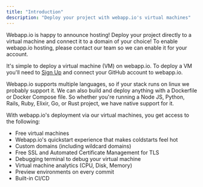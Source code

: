 ```yaml
---
title: "Introduction"
description: "Deploy your project with webapp.io's virtual machines"
---
```


<Tip>
Webapp.io is happy to announce hosting! Deploy your project directly to a virtual machine and connect it to a domain of your choice!
</Tip>

<Warning>
To enable webapp.io hosting, please contact our team so we can enable it for your account.
</Warning>

It's simple to deploy a virtual machine (VM) on webapp.io. To deploy a VM you'll need to <a target="_blank" rel="noreferrer" href="https://webapp.io/sign-up">Sign Up</a> and connect your GitHub account to webapp.io. 

Webapp.io supports multiple languages, so if your stack runs on linux we probably support it. We can also build and deploy anything with a Dockerfile or Docker Compose file. So whether you're running a Node JS, Python, Rails, Ruby, Elixir, Go, or Rust project, we have native support for it.

With webapp.io's deployment via our virtual machines, you get access to the following:

- Free virtual machines
- Webapp.io's quickstart experience that makes coldstarts feel hot
- Custom domains (including wildcard domains)
- Free SSL and Automated Certificate Management for TLS
- Debugging terminal to debug your virtual machine
- Virtual machine analytics (CPU, Disk, Memory)
- Preview environments on every commit
- Built-in CI/CD
